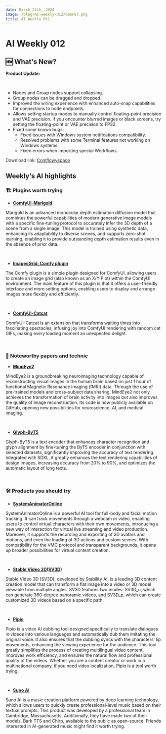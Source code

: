 ```yaml
---
date: March 21th, 2024
image: /blog/AI-weekly-012/banner.png
title: AI Weekly 012
---
```



# AI Weekly 012

## 🆕 What's New?
**Product Update:**

<br/>
<PhotoProvider>
  <PhotoView src="/space/010.png">
    <img src="/space/010.png" alt="" className='rounded-lg'/>
  </PhotoView>
</PhotoProvider>

- Nodes and Group nodes support collapsing.
- Group nodes can be dragged and dropped.
- Improved the wiring experience with enhanced auto-snap capabilities for connections to node endpoints.
- Allows setting startup modes to manually control floating-point precision and VAE precision. If you encounter blurred images or black screens, try setting the floating-point or VAE precision to FP32.
- Fixed some known bugs:
  - Fixed issues with Windows system notifications compatibility.
  - Resolved problems with some Terminal features not working on Windows systems.
  - Fixed errors when importing special Workflows.

Download link: [Comflowyspace](https://github.com/6174/comflowyspace/releases)

## Weekly‘s AI highlights

### 🏗️ Plugins worth trying

* [**ComfyUI-Marigold**](https://github.com/kijai/ComfyUI-Marigold)

Marigold is an advanced monocular depth estimation diffusion model that combines the powerful capabilities of modern generative image models with a specific fine-tuning protocol to accurately infer the 3D depth of a scene from a single image. This model is trained using synthetic data, enhancing its adaptability to diverse scenes, and supports zero-shot learning, enabling it to provide outstanding depth estimation results even in the absence of prior data.

<br/>
<PhotoProvider>
  <PhotoView src="/blog/AI-weekly-012/001.png">
    <img src="/blog/AI-weekly-012/001.png" alt="" className="rounded-lg"/>
  </PhotoView>
</PhotoProvider>

* [**ImagesGrid: Comfy plugin**](https://github.com/LEv145/images-grid-comfy-plugin)

The Comfy plugin is a simple plugin designed for ComfyUI, allowing users to create an image grid (also known as an X/Y Plot) within the ComfyUI environment. The main feature of this plugin is that it offers a user-friendly interface and more setting options, enabling users to display and arrange images more flexibly and efficiently.

<br/>
<PhotoProvider>
  <PhotoView src="/blog/AI-weekly-012/002.png">
    <img src="/blog/AI-weekly-012/002.png" alt="" className="rounded-lg"/>
  </PhotoView>
</PhotoProvider>

* [**ComfyUI-Catcat**](https://github.com/jw782cn/ComfyUI-Catcat)

ComfyUI-Catcat is an extension that transforms waiting times into fascinating spectacles, infusing joy into ComfyUI rendering with random cat GIFs, making every loading moment an unexpected delight.

<br/>
<PhotoProvider>
  <PhotoView src="/blog/AI-weekly-012/003.png">
    <img src="/blog/AI-weekly-012/003.png" alt="" className="rounded-lg"/>
  </PhotoView>
</PhotoProvider>

### 📄 Noteworthy papers and technic

* [**MindEye2**](https://arxiv.org/abs/2403.11207)

MindEye2 is a groundbreaking neuroimaging technology capable of reconstructing visual images in the human brain based on just 1 hour of functional Magnetic Resonance Imaging (fMRI) data. Through the use of pre-trained models and cross-subject data sharing, MindEye2 not only achieves the transformation of brain activity into images but also improves the quality of image reconstruction. Its code is now publicly available on GitHub, opening new possibilities for neuroscience, AI, and medical imaging.

<br/>
<PhotoProvider>
  <PhotoView src="/blog/AI-weekly-012/004.png">
    <img src="/blog/AI-weekly-012/004.png" alt="" className="rounded-lg"/>
  </PhotoView>
</PhotoProvider>

* [**Glyph-ByT5**](https://arxiv.org/abs/2403.09622)

Glyph-ByT5 is a text encoder that enhances character recognition and glyph alignment by fine-tuning the ByT5 encoder in conjunction with selected datasets, significantly improving the accuracy of text rendering. Integrated with SDXL, it greatly enhances the text rendering capabilities of design images, increasing accuracy from 20% to 90%, and optimizes the automatic layout of long texts.

<br/>
<PhotoProvider>
  <PhotoView src="/blog/AI-weekly-012/005.png">
    <img src="/blog/AI-weekly-012/005.png" alt="" className="rounded-lg"/>
  </PhotoView>
</PhotoProvider>

### 🛠️ Products you should try

* [**SystemAnimatorOnline**](https://github.com/ButzYung/SystemAnimatorOnline?tab=readme-ov-file)

SystemAnimatorOnline is a powerful AI tool for full-body and facial motion tracking. It can track movements through a webcam or video, enabling users to control virtual characters with their own movements, introducing a new way of interaction for virtual live streaming and video production. Moreover, it supports the recording and exporting of 3D avatars and motions, and even the loading of 3D actions and custom scenes. With compatibility for the VMC protocol and transparent backgrounds, it opens up broader possibilities for virtual content creation.

<br/>
<PhotoProvider>
  <PhotoView src="/blog/AI-weekly-012/006.png">
    <img src="/blog/AI-weekly-012/006.png" alt="" className="rounded-lg"/>
  </PhotoView>
</PhotoProvider>

* [**Stable Video 3D(SV3D)**](https://stability.ai/news/introducing-stable-video-3d?utm_source=Twitter&utm_medium=website&utm_campaign=blog)

Stable Video 3D (SV3D), developed by Stability AI, is a leading 3D content creation model that can transform a flat image into a video or 3D model viewable from multiple angles. SV3D features two modes: SV3D_u, which can generate 360-degree panoramic videos, and SV3D_p, which can create customized 3D videos based on a specific path.

<br/>
<PhotoProvider>
  <PhotoView src="/blog/AI-weekly-012/007.png">
    <img src="/blog/AI-weekly-012/007.png" alt="" className="rounded-lg"/>
  </PhotoView>
</PhotoProvider>

* [**Pipio**](https://www.pipio.ai/video-dubbing)

Pipio is a video AI dubbing tool designed specifically to translate dialogues in videos into various languages and automatically dub them imitating the original voice. It also ensures that the dubbing syncs with the characters' lip movements, enhancing the viewing experience for the audience. This tool greatly simplifies the process of creating multilingual video content, improves work efficiency, and ensures the natural flow and professional quality of the videos. Whether you are a content creator or work in a multinational company, if you need video localization, Pipio is a tool worth trying.

<br/>
<PhotoProvider>
  <PhotoView src="/blog/AI-weekly-012/008.png">
    <img src="/blog/AI-weekly-012/008.png" alt="" className="rounded-lg"/>
  </PhotoView>
</PhotoProvider>

* [**Suno AI**](https://www.suno.ai/)

Suno AI is a music creation platform powered by deep learning technology, which allows users to quickly create professional-level music based on their textual prompts. This product was developed by a professional team in Cambridge, Massachusetts. Additionally, they have made two of their models, Bark TTS and Chirp, available to the public as open-source. Friends interested in AI-generated music might find it worth trying.

<br/>
<PhotoProvider>
  <PhotoView src="/blog/AI-weekly-012/009.png">
    <img src="/blog/AI-weekly-012/009.png" alt="" className="rounded-lg"/>
  </PhotoView>
</PhotoProvider>

<Subscribe />










